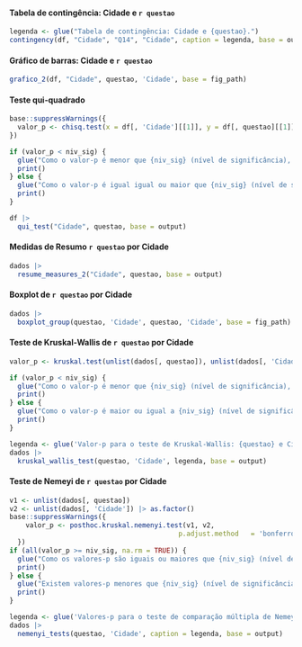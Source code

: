 
#### Tabela de contingência: Cidade e `r questao`

```r
legenda <- glue("Tabela de contingência: Cidade e {questao}.")
contingency(df, "Cidade", "Q14", "Cidade", caption = legenda, base = output)
```

#### Gráfico de barras: Cidade e `r questao`

```r
grafico_2(df, "Cidade", questao, 'Cidade', base = fig_path)
```

#### Teste qui-quadrado

```r
base::suppressWarnings({
  valor_p <- chisq.test(x = df[, 'Cidade'][[1]], y = df[, questao][[1]])$p.value
})

if (valor_p < niv_sig) {
  glue("Como o valor-p é menor que {niv_sig} (nível de significância), rejeitamos a hipótese nula e temos evidência estatística que as duas variáveis estão associadas.") |>
  print()
} else {
  glue("Como o valor-p é igual igual ou maior que {niv_sig} (nível de significância), não rejeitamos a hipótese nula e não temos evidência estatística que as duas variáveis estão associadas.") |>
  print()
} 
```

```r
df |> 
  qui_test("Cidade", questao, base = output)
```

\cleardoublepage

#### Medidas de Resumo `r questao` por Cidade


```r
dados |> 
  resume_measures_2("Cidade", questao, base = output)
```

#### Boxplot de `r questao` por Cidade 


```r
dados |>
  boxplot_group(questao, 'Cidade', questao, 'Cidade', base = fig_path)
```

#### Teste de Kruskal-Wallis de `r questao` por Cidade

```r
valor_p <- kruskal.test(unlist(dados[, questao]), unlist(dados[, 'Cidade']))$p.value

if (valor_p < niv_sig) {
  glue("Como o valor-p é menor que {niv_sig} (nível de significância), rejeitamos a hipótese nula e as medianas de {questao} entre as crianças de diversas cidades não são todas iguais.") |>
  print()
} else {
  glue("Como o valor-p é maior ou igual a {niv_sig} (nível de significância), não rejeitamos a hipótese nula e as medianas de {questao} entre as crianças de diversas cidades são todas iguais.") |>
  print()
} 
```


```r
legenda <- glue('Valor-p para o teste de Kruskal-Wallis: {questao} e Cidade.')
dados |> 
  kruskal_wallis_test(questao, 'Cidade', legenda, base = output)
```

#### Teste de Nemeyi de `r questao` por Cidade


```r
v1 <- unlist(dados[, questao])
v2 <- unlist(dados[, 'Cidade']) |> as.factor()
base::suppressWarnings({
    valor_p <- posthoc.kruskal.nemenyi.test(v1, v2,
                                          p.adjust.method	= 'bonferroni')$p.value
  })
if (all(valor_p >= niv_sig, na.rm = TRUE)) {
  glue("Como os valores-p são iguais ou maiores que {niv_sig} (nível de significância), não rejeitamos a hipótese nula e as medianas de {questao} entre as crianças de diversas cidades são iguais.") |>
  print()
} else {
  glue("Existem valores-p menores que {niv_sig} (nível de significância), e para estes pares rejeitamos a hipótese nula e as medianas de {questao} entre as crianças destes pares de cidades são diferentes.") |>
  print()
} 
```


```r
legenda <- glue('Valores-p para o teste de comparação múltipla de Nemeyi de {questao} por Cidade.')
dados |> 
  nemenyi_tests(questao, 'Cidade', caption = legenda, base = output)
``` 